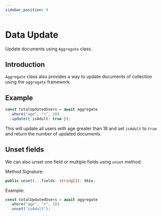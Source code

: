 ```yaml
---
sidebar_position: 9
---
```


# Data Update

Update documents using `Aggregate` class.

## Introduction

`Aggregate` class also provides a way to update documents of collection using the `aggregate` framework.

## Example

```ts
const totalUpdatedUsers = await aggregate
  .where("age", ">", 18)
  .update({ isAdult: true });
```

This will update all users with age greater than 18 and set `isAdult` to `true` and return the number of updated documents.

## Unset fields

We can also unset one field or multiple fields using `unset` method.

Method Signature:

```ts
public unset(...fields: string[]): this;
```

Example:

```ts
const totalUpdatedUsers = await aggregate
  .where("age", ">", 18)
  .unset("isAdult");
```
